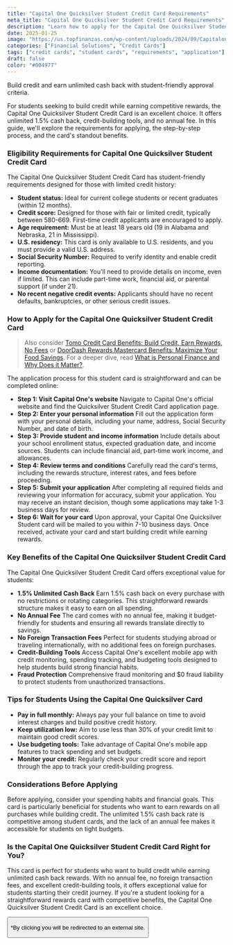 ```yaml
---
title: "Capital One Quicksilver Student Credit Card Requirements"
meta_title: "Capital One Quicksilver Student Credit Card Requirements"
description: "Learn how to apply for the Capital One Quicksilver Student Credit Card. Discover the eligibility requirements, application steps, and benefits for students."
date: 2025-01-25
image: "https://us.topfinanzas.com/wp-content/uploads/2024/09/Capitalone2.webp"
categories: ["Financial Solutions", "Credit Cards"]
tags: ["credit cards", "student cards", "requirements", "application"]
draft: false
color: "#004977"
---
```


Build credit and earn unlimited cash back with student-friendly approval criteria.

For students seeking to build credit while earning competitive rewards, the Capital One Quicksilver Student Credit Card is an excellent choice. It offers unlimited 1.5% cash back, credit-building tools, and no annual fee. In this guide, we'll explore the requirements for applying, the step-by-step process, and the card's standout benefits.

### Eligibility Requirements for Capital One Quicksilver Student Credit Card

The Capital One Quicksilver Student Credit Card has student-friendly requirements designed for those with limited credit history:

- **Student status:** Ideal for current college students or recent graduates (within 12 months).
- **Credit score:** Designed for those with fair or limited credit, typically between 580-669. First-time credit applicants are encouraged to apply.
- **Age requirement:** Must be at least 18 years old (19 in Alabama and Nebraska, 21 in Mississippi).
- **U.S. residency:** This card is only available to U.S. residents, and you must provide a valid U.S. address.
- **Social Security Number:** Required to verify identity and enable credit reporting.
- **Income documentation:** You'll need to provide details on income, even if limited. This can include part-time work, financial aid, or parental support (if under 21).
- **No recent negative credit events:** Applicants should have no recent defaults, bankruptcies, or other serious credit issues.

### How to Apply for the Capital One Quicksilver Student Credit Card

> Also consider [Tomo Credit Card Benefits: Build Credit, Earn Rewards, No Fees](/financial-solutions/tomo-credit-card-benefits) or [DoorDash Rewards Mastercard Benefits: Maximize Your Food Savings](/financial-solutions/doordash-rewards-mastercard-benefits). For a deeper dive, read [What is Personal Finance and Why Does it Matter?](/personal-finance/what-is-personal-finance-and-why-does-it-matter).

The application process for this student card is straightforward and can be completed online:

- **Step 1: Visit Capital One's website**
  Navigate to Capital One's official website and find the Quicksilver Student Credit Card application page.
- **Step 2: Enter your personal information**
  Fill out the application form with your personal details, including your name, address, Social Security Number, and date of birth.
- **Step 3: Provide student and income information**
  Include details about your school enrollment status, expected graduation date, and income sources. Students can include financial aid, part-time work income, and allowances.
- **Step 4: Review terms and conditions**
  Carefully read the card's terms, including the rewards structure, interest rates, and fees before proceeding.
- **Step 5: Submit your application**
  After completing all required fields and reviewing your information for accuracy, submit your application. You may receive an instant decision, though some applications may take 1-3 business days for review.
- **Step 6: Wait for your card**
  Upon approval, your Capital One Quicksilver Student card will be mailed to you within 7-10 business days. Once received, activate your card and start building credit while earning rewards.

### Key Benefits of the Capital One Quicksilver Student Credit Card

The Capital One Quicksilver Student Credit Card offers exceptional value for students:

- **1.5% Unlimited Cash Back**
  Earn 1.5% cash back on every purchase with no restrictions or rotating categories. This straightforward rewards structure makes it easy to earn on all spending.
- **No Annual Fee**
  The card comes with no annual fee, making it budget-friendly for students and ensuring all rewards translate directly to savings.
- **No Foreign Transaction Fees**
  Perfect for students studying abroad or traveling internationally, with no additional fees on foreign purchases.
- **Credit-Building Tools**
  Access Capital One's excellent mobile app with credit monitoring, spending tracking, and budgeting tools designed to help students build strong financial habits.
- **Fraud Protection**
  Comprehensive fraud monitoring and $0 fraud liability to protect students from unauthorized transactions.

### Tips for Students Using the Capital One Quicksilver Card

- **Pay in full monthly:** Always pay your full balance on time to avoid interest charges and build positive credit history.
- **Keep utilization low:** Aim to use less than 30% of your credit limit to maintain good credit scores.
- **Use budgeting tools:** Take advantage of Capital One's mobile app features to track spending and set budgets.
- **Monitor your credit:** Regularly check your credit score and report through the app to track your credit-building progress.

### Considerations Before Applying

Before applying, consider your spending habits and financial goals. This card is particularly beneficial for students who want to earn rewards on all purchases while building credit. The unlimited 1.5% cash back rate is competitive among student cards, and the lack of an annual fee makes it accessible for students on tight budgets.

<AdZone id="us_budgetbeepro_4" />

### Is the Capital One Quicksilver Student Credit Card Right for You?

This card is perfect for students who want to build credit while earning unlimited cash back rewards. With no annual fee, no foreign transaction fees, and excellent credit-building tools, it offers exceptional value for students starting their credit journey. If you're a student looking for a straightforward rewards card with competitive benefits, the Capital One Quicksilver Student Credit Card is an excellent choice.

<Button
  label="Apply on Official Site"
  link="https://www.capitalone.com/credit-cards/quicksilver-student/"
/>

<p class="text-sm mt-2">
  *By clicking you will be redirected to an external site.
</p>

